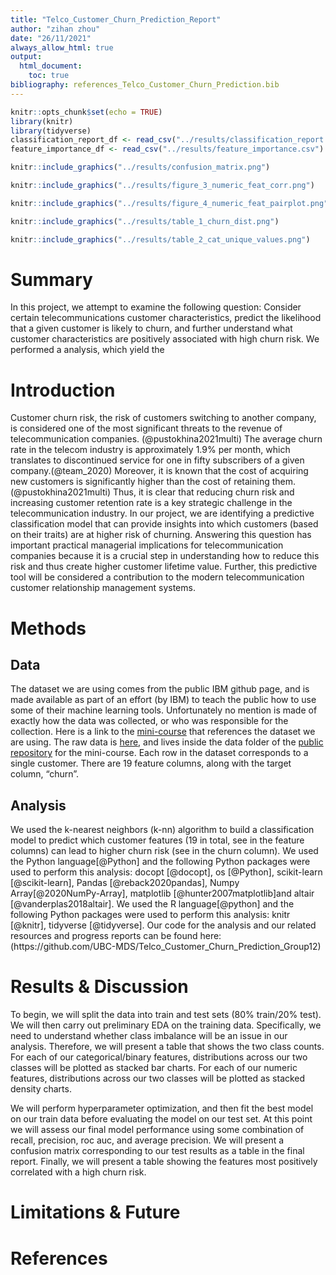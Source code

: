 ```yaml
---
title: "Telco_Customer_Churn_Prediction_Report"
author: "zihan zhou"
date: "26/11/2021"
always_allow_html: true
output: 
  html_document:
    toc: true
bibliography: references_Telco_Customer_Churn_Prediction.bib
---
```

```r
knitr::opts_chunk$set(echo = TRUE)
library(knitr)
library(tidyverse)
classification_report_df <- read_csv("../results/classification_report.csv")
feature_importance_df <- read_csv("../results/feature_importance.csv")
```


```r
knitr::include_graphics("../results/confusion_matrix.png")
```
```r
knitr::include_graphics("../results/figure_3_numeric_feat_corr.png")
```
```r
knitr::include_graphics("../results/figure_4_numeric_feat_pairplot.png")
```
```r
knitr::include_graphics("../results/table_1_churn_dist.png")
```
```r
knitr::include_graphics("../results/table_2_cat_unique_values.png")
```



# Summary

In this project, we attempt to examine the following question: Consider certain telecommunications customer characteristics, predict the likelihood that a given customer is likely to churn, and further understand what customer characteristics are positively associated with high churn risk. We performed a analysis, which yield the 

# Introduction

Customer churn risk, the risk of customers switching to another company, is considered one of the most significant threats to the revenue of telecommunication companies. (@pustokhina2021multi) The average churn rate in the telecom industry is approximately 1.9% per month, which translates to discontinued service for one in fifty subscribers of a given company.(@team_2020) Moreover, it is known that the cost of acquiring new customers is significantly higher than the cost of retaining them. (@pustokhina2021multi) Thus, it is clear that reducing churn risk and increasing customer retention rate is a key strategic challenge in the telecommunication industry.
In our project, we are identifying a predictive classification model that can provide insights into which customers (based on their traits) are at higher risk of churning. Answering this question has important practical managerial implications for telecommunication companies because it is a crucial step in understanding how to reduce this risk and thus create higher customer lifetime value. Further, this predictive tool will be considered a contribution to the modern telecommunication customer relationship management systems.

# Methods

## Data
The dataset we are using comes from the public IBM github page, and is made available as part of an effort (by IBM) to teach the public how to use some of their machine learning tools. Unfortunately no mention is made of exactly how the data was collected, or who was responsible for the collection. Here is a link to the [mini-course](https://developer.ibm.com/patterns/predict-customer-churn-using-watson-studio-and-jupyter-notebooks/) that references the dataset we are using. The raw data is [here](https://raw.githubusercontent.com/IBM/telco-customer-churn-on-icp4d/master/data/Telco-Customer-Churn.csv), and lives inside the data folder of the [public repository](https://github.com/IBM/telco-customer-churn-on-icp4d) for the mini-course. Each row in the dataset corresponds to a single customer. There are 19 feature columns, along with the target column, “churn”. 

## Analysis
We used the  k-nearest neighbors (k-nn) algorithm to build a classification model to predict which customer features (19 in total, see in the feature columns) can lead to higher churn risk (see in the churn column). We used the Python language[@Python] and the following Python packages were used to perform this analysis: docopt [@docopt], os [@Python], scikit-learn [@scikit-learn], Pandas [@reback2020pandas], Numpy Array[@2020NumPy-Array], matplotlib [@hunter2007matplotlib]and altair [@vanderplas2018altair]. We used the R language[@python] and the following Python packages were used to perform this analysis: knitr [@knitr], tidyverse [@tidyverse]. Our code for the analysis and our related resources and progress reports can be found here: (https://github.com/UBC-MDS/Telco_Customer_Churn_Prediction_Group12)


# Results & Discussion
To begin, we will split the data into train and test sets (80% train/20% test). We will then carry out preliminary EDA on the training data. Specifically, we need to understand whether class imbalance will be an issue in our analysis. Therefore, we will present a table that shows the two class counts. For each of our categorical/binary features, distributions across our two classes will be plotted as stacked bar charts. For each of our numeric features, distributions across our two classes will be plotted as stacked density charts.

We will perform hyperparameter optimization, and then fit the best model on our train data before evaluating the model on our test set. At this point we will assess our final model performance using some combination of recall, precision, roc auc, and average precision. We will present a confusion matrix corresponding to our test results as a table in the final report. Finally, we will present a table showing the features most positively correlated with a high churn risk.


# Limitations & Future



# References

